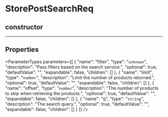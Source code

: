 
# StorePostSearchReq

## constructor

___

## Properties

<ParameterTypes parameters={[
  {
    "name": "filter",
    "type": "`unknown`",
    "description": "Pass filters based on the search service.",
    "optional": true,
    "defaultValue": "",
    "expandable": false,
    "children": []
  },
  {
    "name": "limit",
    "type": "`number`",
    "description": "Limit the number of products returned.",
    "optional": true,
    "defaultValue": "",
    "expandable": false,
    "children": []
  },
  {
    "name": "offset",
    "type": "`number`",
    "description": "The number of products to skip when retrieving the products.",
    "optional": true,
    "defaultValue": "",
    "expandable": false,
    "children": []
  },
  {
    "name": "q",
    "type": "`string`",
    "description": "The search query.",
    "optional": true,
    "defaultValue": "",
    "expandable": false,
    "children": []
  }
]} />
